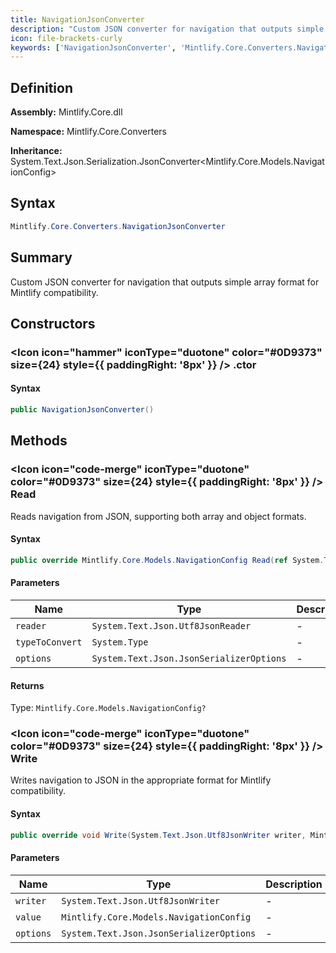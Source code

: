 ```yaml
---
title: NavigationJsonConverter
description: "Custom JSON converter for navigation that outputs simple array format for Mintlify compatibility."
icon: file-brackets-curly
keywords: ['NavigationJsonConverter', 'Mintlify.Core.Converters.NavigationJsonConverter', 'Mintlify.Core.Converters', 'class', 'System.Text.Json.Serialization.JsonConverter<Mintlify.Core.Models.NavigationConfig>']
---
```


## Definition

**Assembly:** Mintlify.Core.dll

**Namespace:** Mintlify.Core.Converters

**Inheritance:** System.Text.Json.Serialization.JsonConverter&lt;Mintlify.Core.Models.NavigationConfig&gt;

## Syntax

```csharp
Mintlify.Core.Converters.NavigationJsonConverter
```

## Summary

Custom JSON converter for navigation that outputs simple array format for Mintlify compatibility.

## Constructors

### <Icon icon="hammer" iconType="duotone" color="#0D9373" size={24} style={{ paddingRight: '8px' }} />  .ctor

#### Syntax

```csharp
public NavigationJsonConverter()
```

## Methods

### <Icon icon="code-merge" iconType="duotone" color="#0D9373" size={24} style={{ paddingRight: '8px' }} />  Read

Reads navigation from JSON, supporting both array and object formats.

#### Syntax

```csharp
public override Mintlify.Core.Models.NavigationConfig Read(ref System.Text.Json.Utf8JsonReader reader, System.Type typeToConvert, System.Text.Json.JsonSerializerOptions options)
```

#### Parameters

| Name | Type | Description |
|------|------|-------------|
| `reader` | `System.Text.Json.Utf8JsonReader` | - |
| `typeToConvert` | `System.Type` | - |
| `options` | `System.Text.Json.JsonSerializerOptions` | - |

#### Returns

Type: `Mintlify.Core.Models.NavigationConfig?`

### <Icon icon="code-merge" iconType="duotone" color="#0D9373" size={24} style={{ paddingRight: '8px' }} />  Write

Writes navigation to JSON in the appropriate format for Mintlify compatibility.

#### Syntax

```csharp
public override void Write(System.Text.Json.Utf8JsonWriter writer, Mintlify.Core.Models.NavigationConfig value, System.Text.Json.JsonSerializerOptions options)
```

#### Parameters

| Name | Type | Description |
|------|------|-------------|
| `writer` | `System.Text.Json.Utf8JsonWriter` | - |
| `value` | `Mintlify.Core.Models.NavigationConfig` | - |
| `options` | `System.Text.Json.JsonSerializerOptions` | - |

